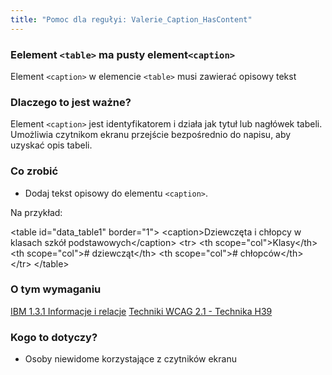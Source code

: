```yaml
---
title: "Pomoc dla regułyi: Valerie_Caption_HasContent"
---
```


<div className="toolHelp">
<Row>
<Column colLg={16} colMd={8} colSm={4} className="toolHead">

### Eelement `<table>` ma pusty element`<caption>`

<div id="locLevel"></div>

Element `<caption>` w elemencie `<table>` musi zawierać opisowy tekst 

</Column>
</Row>
<Row>
<Column colLg={11} colMd={5} colSm={4} className="toolMain">

### Dlaczego to jest ważne?

Element `<caption>` jest identyfikatorem i działa jak tytuł lub nagłówek tabeli. Umożliwia czytnikom ekranu przejście bezpośrednio do napisu, aby uzyskać opis tabeli.

<div id="locSnippet"></div>

### Co zrobić

* Dodaj tekst opisowy do elementu `<caption>`.

Na przykład:

<CodeSnippet type="multi" light={true}>&lt;table id="data_table1" border="1"&gt;
&lt;caption&gt;Dziewczęta i chłopcy w klasach szkół podstawowych&lt;/caption&gt;
	&lt;tr&gt;
		&lt;th scope="col"&gt;Klasy&lt;/th&gt;
		&lt;th scope="col"&gt;# dziewcząt&lt;/th&gt;
		&lt;th scope="col"&gt;# chłopców&lt;/th&gt;
	&lt;/tr&gt;
&lt;/table&gt;</CodeSnippet>

</Column>
<Column colLg={5} colMd={3} colSm={4} className="toolLeft">

### O tym wymaganiu

[IBM 1.3.1 Informacje i relacje](http://www.ibm.com/able/guidelines/ci162/info_and_relationships.html)
[Techniki WCAG 2.1 - Technika H39](https://www.w3.org/WAI/WCAG21/Techniques/html/H39)

### Kogo to dotyczy?

 * Osoby niewidome korzystające z czytników ekranu

</Column>
</Row>
</div>

